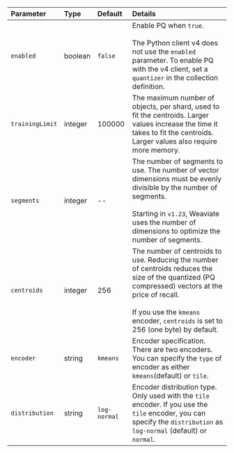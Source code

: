 | Parameter | Type | Default | Details |
| :-- | :-- | :-- | :-- |
| `enabled` | boolean | `false` | Enable PQ when `true`. <br/><br/> The Python client v4 does not use the `enabled` parameter. To enable PQ with the v4 client, set a `quantizer` in the collection definition. |
| `trainingLimit` | integer | 100000 | The maximum number of objects, per shard, used to fit the centroids. Larger values increase the time it takes to fit the centroids. Larger values also require more memory. |
| `segments` | integer | -- |The number of segments to use. The number of vector dimensions must be evenly divisible by the number of segments.<br/><br/> Starting in `v1.23`, Weaviate uses the number of dimensions to optimize the number of segments. |
| `centroids` | integer | 256 | The number of centroids to use. Reducing the number of centroids reduces the size of the quantized (PQ compressed) vectors at the price of recall. <br/><br/> If you use the `kmeans` encoder, `centroids` is set to 256 (one byte) by default. |
| `encoder` | string | `kmeans` | Encoder specification. There are two encoders. You can specify the `type` of encoder as either `kmeans`(default) or `tile`. | 
|`distribution`|string|`log-normal`| Encoder distribution type. Only used with the `tile` encoder. If you use the `tile` encoder, you can specify the `distribution` as `log-normal` (default) or `normal`. |
